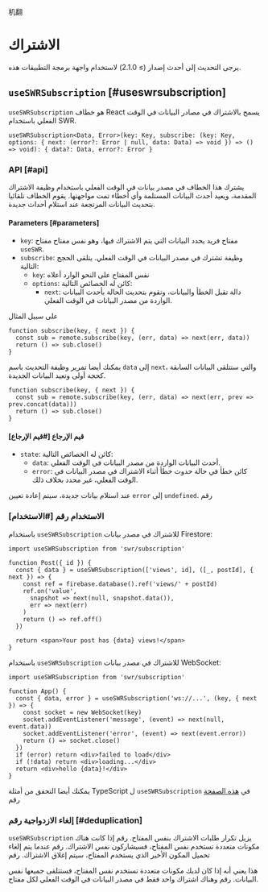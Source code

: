 
机翻
# الاشتراك

<Callout emoji="✅">
  يرجى التحديث إلى أحدث إصدار (≥ 2.1.0) لاستخدام واجهة برمجة التطبيقات هذه.
</Callout>

## `useSWRSubscription` [#useswrsubscription]

`useSWRSubscription` هو خطاف React يسمح بالاشتراك في مصادر البيانات في الوقت الفعلي باستخدام SWR.

```tsx
useSWRSubscription<Data, Error>(key: Key, subscribe: (key: Key, options: { next: (error?: Error | null, data: Data) => void }) => () => void): { data?: Data, error?: Error }
```

### API [#api]

يشترك هذا الخطاف في مصدر بيانات في الوقت الفعلي باستخدام وظيفة الاشتراك المقدمة، ويعيد أحدث البيانات المستلمة وأي أخطاء تمت مواجهتها. يقوم الخطاف تلقائيا بتحديث البيانات المرتجعة عند استلام أحداث جديدة.

#### Parameters [#parameters]

- `key`: مفتاح فريد يحدد البيانات التي يتم الاشتراك فيها، وهو نفس مفتاح مفتاح `useSWR`. 
- `subscribe`: وظيفة تشترك في مصدر البيانات في الوقت الفعلي. يتلقى الحجج التالية: 
   - `key`: نفس المفتاح على النحو الوارد أعلاه 
   - `options`: كائن له الخصائص التالية: 
     - `next`: دالة تقبل الخطأ والبيانات، وتقوم بتحديث الحالة بأحدث البيانات الواردة من مصدر البيانات في الوقت الفعلي.


على سبيل المثال

```tsx
function subscribe(key, { next }) {
  const sub = remote.subscribe(key, (err, data) => next(err, data))
  return () => sub.close()
}
```

يمكنك أيضا تمرير وظيفة التحديث باسم `data` إلى `next`، والتي ستتلقى البيانات السابقة كحجة أولى وتعيد البيانات الجديدة.

```tsx
function subscribe(key, { next }) {
  const sub = remote.subscribe(key, (err, data) => next(err, prev => prev.concat(data)))
  return () => sub.close()
}
```

#### قيم الإرجاع [#قيم الإرجاع] 

- `state`: كائن له الخصائص التالية: 
   - `data`: أحدث البيانات الواردة من مصدر البيانات في الوقت الفعلي. 
   - `error`: كائن خطأ في حالة حدوث خطأ أثناء الاشتراك في مصدر البيانات في الوقت الفعلي، غير محدد بخلاف ذلك.

عند استلام بيانات جديدة، سيتم إعادة تعيين `error` إلى `undefined`. رقم 

### الاستخدام  رقم [#الاستخدام]

باستخدام `useSWRSubscription` للاشتراك في مصدر بيانات Firestore:

```tsx
import useSWRSubscription from 'swr/subscription'

function Post({ id }) {
  const { data } = useSWRSubscription(['views', id], ([_, postId], { next }) => {
    const ref = firebase.database().ref('views/' + postId)
    ref.on('value',
      snapshot => next(null, snapshot.data()),
      err => next(err)
    )
    return () => ref.off()
  })

  return <span>Your post has {data} views!</span>
}
```

باستخدام `useSWRSubscription` للاشتراك في مصدر بيانات WebSocket:

```tsx
import useSWRSubscription from 'swr/subscription'

function App() {
  const { data, error } = useSWRSubscription('ws://...', (key, { next }) => {
    const socket = new WebSocket(key)
    socket.addEventListener('message', (event) => next(null, event.data))
    socket.addEventListener('error', (event) => next(event.error))
    return () => socket.close()
  })
  if (error) return <div>failed to load</div>
  if (!data) return <div>loading...</div>
  return <div>hello {data}!</div>
}
```

يمكنك أيضا التحقق من أمثلة TypeScript ل `useSWRSubscription` في [هذه الصفحة](/docs/typescript#useswrsubscription) رقم 
 
### إلغاء الازدواجية  رقم [#deduplication]
 
`useSWRSubscription` يزيل تكرار طلبات الاشتراك بنفس المفتاح. رقم 
إذا كانت هناك مكونات متعددة تستخدم نفس المفتاح، فسيشاركون نفس الاشتراك. رقم 
عندما يتم إلغاء تحميل المكون الأخير الذي يستخدم المفتاح، سيتم إغلاق الاشتراك. رقم 
 
هذا يعني أنه إذا كان لديك مكونات متعددة تستخدم نفس المفتاح، فستتلقى جميعها نفس البيانات. رقم 
وهناك اشتراك واحد فقط في مصدر البيانات في الوقت الفعلي لكل مفتاح.
